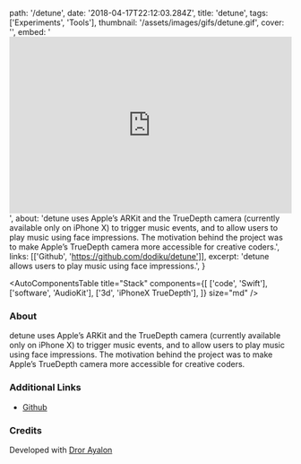   path: '/detune',
  date: '2018-04-17T22:12:03.284Z',
  title: 'detune',
  tags: ['Experiments', 'Tools'],
  thumbnail: '/assets/images/gifs/detune.gif',
  cover: '',
  embed:
    '<iframe width="100%" height="315" src="https://www.youtube.com/embed/7xnZwB00mrE?rel=0&amp;controls=0&amp;showinfo=0" frameborder="0" allow="autoplay; encrypted-media" allowfullscreen></iframe>',
  about:
    'detune uses Apple’s ARKit and the TrueDepth camera (currently available only on iPhone X) to trigger music events, and to allow users to play music using face impressions. The motivation behind the project was to make Apple’s TrueDepth camera more accessible for creative coders.',
  links: [['Github', 'https://github.com/dodiku/detune']],
  excerpt: 'detune allows users to play music using face impressions.',
}

<AutoComponentsTable
  title="Stack"
  components={[
    ['code', 'Swift'],
    ['software', 'AudioKit'],
    ['3d', 'iPhoneX TrueDepth'],
  ]}
  size="md"
/>

### About

detune uses Apple’s ARKit and the TrueDepth camera (currently available only on iPhone X) to trigger music events, and to allow users to play music using face impressions. The motivation behind the project was to make Apple’s TrueDepth camera more accessible for creative coders.

### Additional Links

- [Github](https://github.com/dodiku/detune)

### Credits

Developed with <a target="_blank" href="https://drorayalon.com">Dror Ayalon</a>
